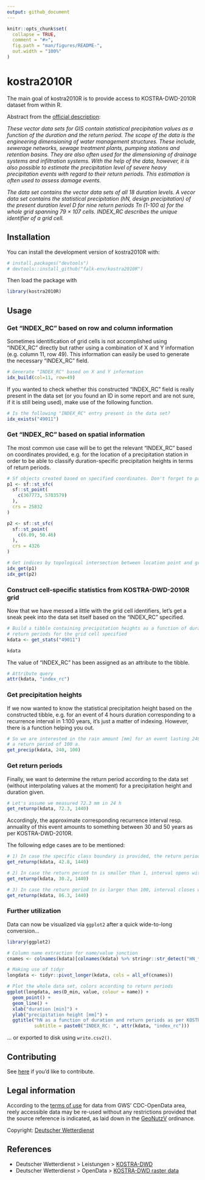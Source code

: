 ```yaml
---
output: github_document
---
```


<!-- README.md is generated from README.Rmd. Please edit that file -->

```r
knitr::opts_chunk$set(
  collapse = TRUE,
  comment = "#>",
  fig.path = "man/figures/README-",
  out.width = "100%"
)
```

# kostra2010R

<!-- badges: start -->
<!-- badges: end -->

The main goal of kostra2010R is to provide access to KOSTRA-DWD-2010R dataset from within R.

Abstract from the [official description](https://opendata.dwd.de/climate_environment/CDC/grids_germany/return_periods/precipitation/KOSTRA/KOSTRA_DWD_2010R/gis/DESCRIPTION_gridsgermany_return_periods_precipitation_KOSTRA_KOSTRA_DWD_2010R_gis_en.pdf): 

_These vector data sets for GIS contain statistical precipitation values as a function of the duration and the return period. The scope of the data is the engineering dimensioning of water management structures. These include, sewerage networks, sewage treatment plants, pumping stations and retention basins. They are also often used for the dimensioning of drainage systems and infiltration systems. With the help of the data, however, it is also possible to estimate the precipitation level of severe heavy precipitation events with regard to their return periods. This estimation is often used to assess damage events._

_The data set contains the vector data sets of all 18 duration levels. A vecor data set contains the statistical precipitation (hN, design precipitation) of the present duration level D for nine return periods Tn (1-100 a) for the whole grid spanning 79 × 107 cells. INDEX_RC describes the unique identifier of a grid cell._

## Installation

You can install the development version of kostra2010R with:

```r
# install.packages("devtools")
# devtools::install_github("falk-env/kostra2010R")
```

Then load the package with

```r
library(kostra2010R)
```

## Usage

### Get "INDEX_RC" based on row and column information

Sometimes identification of grid cells is not accomplished using "INDEX_RC" directly but rather using a combination of X and Y information (e.g. column 11, row 49). This information can easily be used to generate the necessary "INDEX_RC" field.

```r
# Generate "INDEX_RC" based on X and Y information
idx_build(col=11, row=49)
```

If you wanted to check whether this constructed "INDEX_RC" field is really present in the data set (or you found an ID in some report and are not sure, if it is still being used), make use of the following function.

```r
# Is the following "INDEX_RC" entry present in the data set?
idx_exists("49011")
```

### Get "INDEX_RC" based on spatial information

The most common use case will be to get the relevant "INDEX_RC" based on coordinates provided, e.g. for the location of a precipitation station in order to be able to classify duration-specific precipitation heights in terms of return periods.

```r
# Sf objects created based on specified coordinates. Don't forget to pass the CRS.
p1 <- sf::st_sfc(
  sf::st_point(
    c(367773, 5703579)
  ),
  crs = 25832
)

p2 <- sf::st_sfc(
  sf::st_point(
    c(6.09, 50.46)
  ),
  crs = 4326
)

# Get indices by topological intersection between location point and grid cells
idx_get(p1)
idx_get(p2)
```

### Construct cell-specific statistics from KOSTRA-DWD-2010R grid 

Now that we have messed a little with the grid cell identifiers, let's get a sneak peek into the data set itself based on the "INDEX_RC" specified.

```r
# Build a tibble containing precipitation heights as a function of duration and 
# return periods for the grid cell specified
kdata <- get_stats("49011")

kdata
```

The value of "INDEX_RC" has been assigned as an attribute to the tibble.

```r
# Attribute query
attr(kdata, "index_rc")
```

### Get precipitation heights

If we now wanted to know the statistical precipitation height based on the constructed tibble, e.g. for an event of 4 hours duration corresponding to a recurrence interval in 1:100 years, it's just a matter of indexing. However, there is a function helping you out.

```r
# So we are interested in the rain amount [mm] for an event lasting 240 min with 
# a return period of 100 a.
get_precip(kdata, 240, 100)
```

### Get return periods

Finally, we want to determine the return period according to the data set (without interpolating values at the moment) for a precipitation height and duration given.

```r
# Let's assume we measured 72.3 mm in 24 h
get_returnp(kdata, 72.3, 1440)
```

Accordingly, the approximate corresponding recurrence interval resp. annuality of this event amounts to something between 30 and 50 years as per KOSTRA-DWD-2010R.

The following edge cases are to be mentioned:

```r
# 1) In case the specific class boundary is provided, the return period is replicated.
get_returnp(kdata, 42.8, 1440)
```

```r
# 2) In case the return period tn is smaller than 1, interval opens with 0.
get_returnp(kdata, 30.2, 1440)
```

```r
# 3) In case the return period tn is larger than 100, interval closes with Inf.
get_returnp(kdata, 86.3, 1440)
```

### Further utilization

Data can now be visualized via `ggplot2` after a quick wide-to-long conversion...

```r
library(ggplot2)

# Column name extraction for name/value junction
cnames <- colnames(kdata)[colnames(kdata) %>% stringr::str_detect("HN_*")]

# Making use of tidyr
longdata <- tidyr::pivot_longer(kdata, cols = all_of(cnames))

# Plot the whole data set, colors according to return periods
ggplot(longdata, aes(D_min, value, colour = name)) + 
  geom_point() +
  geom_line() +
  xlab("duration [min]") +
  ylab("precipitation height [mm]") +
  ggtitle("hN as a function of duration and return periods as per KOSTRA-2010R",
          subtitle = paste0("INDEX_RC: ", attr(kdata, "index_rc")))
```

... or exported to disk using `write.csv2()`.

## Contributing

See [here](https://github.com/falk-env/kostra2010R/blob/main/.github/CONTRIBUTING.md) if you'd like to contribute.

## Legal information

According to the [terms of use](https://opendata.dwd.de/climate_environment/CDC/Terms_of_use.pdf) for data from GWS' CDC-OpenData area, reely accessible data may be re-used without any restrictions provided that the source reference is indicated, as laid down in the [GeoNutzV](http://www.gesetze-im-internet.de/geonutzv/index.html) ordinance.

Copyright: [Deutscher Wetterdienst](https://www.dwd.de/EN/service/copyright/templates_dwd_as_source.html)

## References

* Deutscher Wetterdienst > Leistungen > [KOSTRA-DWD](https://www.dwd.de/DE/leistungen/kostra_dwd_rasterwerte/kostra_dwd_rasterwerte.html)
* Deutscher Wetterdienst > OpenData > [KOSTRA-DWD raster data](https://opendata.dwd.de/climate_environment/CDC/grids_germany/return_periods/precipitation/KOSTRA/KOSTRA_DWD_2010R/)
